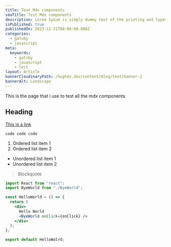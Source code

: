 ```yaml
---
title: Test Mdx components
seoTitle: Test Mdx components
description: Lorem Ipsum is simply dummy text of the printing and typesetting industry. Lorem Ipsum has been the industry's standard dummy text ever since the 1500s, when an unknown printer took a galley of type and scrambled it to make a type specimen book.
isPublished: true
publishedOn: 2023-12-31T00:00:00.000Z
categories:
  - gatsby
  - javascript
meta:
  keywords:
    - gatsby
    - javascript
    - test
layout: Article
bannerCloudinaryPath: /hughdo.dev/content/blog/test/banner-2
bannerAlt: Landscape
---
```


This is the page that i use to test all the mdx components.

## Heading

[This is a link](https://hughdo.dev)

`code code code`

1. Ordered list item 1
2. Ordered list item 2

- Unordered list item 1
- Unordered list item 2

> Blockquote

```jsx
import React from "react";
import ByeWorld from "./ByeWorld";

const HelloWorld = () => {
  return (
    <div>
      Hello World
      <ByeWorld onClick={onClick} />
    </div>
  );
};

export default HelloWolrd;
```
